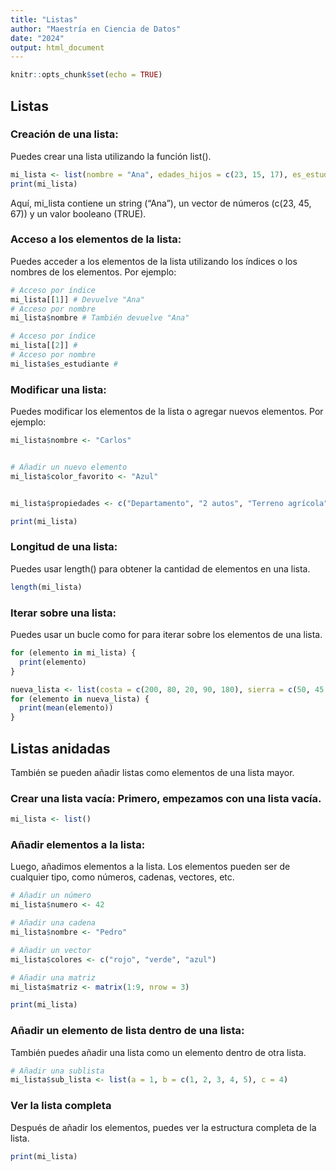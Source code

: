 ```yaml
---
title: "Listas"
author: "Maestría en Ciencia de Datos"
date: "2024"
output: html_document
---
```


```r
knitr::opts_chunk$set(echo = TRUE)
```

## Listas

### Creación de una lista: 
Puedes crear una lista utilizando la función list(). 

```r
mi_lista <- list(nombre = "Ana", edades_hijos = c(23, 15, 17), es_estudiante = TRUE)
print(mi_lista)
```
Aquí, mi_lista contiene un string ("Ana"), un vector de números (c(23, 45, 67)) y un valor booleano (TRUE).

### Acceso a los elementos de la lista: 
Puedes acceder a los elementos de la lista utilizando los índices o los nombres de los elementos. Por ejemplo:

```r
# Acceso por índice
mi_lista[[1]] # Devuelve "Ana"
# Acceso por nombre
mi_lista$nombre # También devuelve "Ana"

```


```r
# Acceso por índice
mi_lista[[2]] #
# Acceso por nombre
mi_lista$es_estudiante # 

```


### Modificar una lista: 
Puedes modificar los elementos de la lista o agregar nuevos elementos. Por ejemplo:
```r
mi_lista$nombre <- "Carlos"


# Añadir un nuevo elemento
mi_lista$color_favorito <- "Azul"


mi_lista$propiedades <- c("Departamento", "2 autos", "Terreno agrícola")

print(mi_lista)
```


### Longitud de una lista: 
Puedes usar length() para obtener la cantidad de elementos en una lista.

```r
length(mi_lista)

```


### Iterar sobre una lista: 
Puedes usar un bucle como for para iterar sobre los elementos de una lista.

```r
for (elemento in mi_lista) {
  print(elemento)
}
```

```r
nueva_lista <- list(costa = c(200, 80, 20, 90, 180), sierra = c(50, 45, 120, 90), selva = c(25, 80, 120, 85, 160, 45))
for (elemento in nueva_lista) {
  print(mean(elemento))
}
```
## Listas anidadas
También se pueden añadir listas como elementos de una lista mayor.

### Crear una lista vacía: Primero, empezamos con una lista vacía.

```r
mi_lista <- list()

```

### Añadir elementos a la lista: 
Luego, añadimos elementos a la lista. Los elementos pueden ser de cualquier tipo, como números, cadenas, vectores, etc.

```r
# Añadir un número
mi_lista$numero <- 42

# Añadir una cadena
mi_lista$nombre <- "Pedro"

# Añadir un vector
mi_lista$colores <- c("rojo", "verde", "azul")

# Añadir una matriz
mi_lista$matriz <- matrix(1:9, nrow = 3)

print(mi_lista)
```


### Añadir un elemento de lista dentro de una lista: 
También puedes añadir una lista como un elemento dentro de otra lista.

```r
# Añadir una sublista
mi_lista$sub_lista <- list(a = 1, b = c(1, 2, 3, 4, 5), c = 4)

```


### Ver la lista completa
Después de añadir los elementos, puedes ver la estructura completa de la lista.
```r
print(mi_lista)

```

